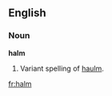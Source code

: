==English==
===Noun===
'''halm''' {{uncountable}}

#{{botany}} Variant spelling of [[haulm]].
[[fr:halm]]